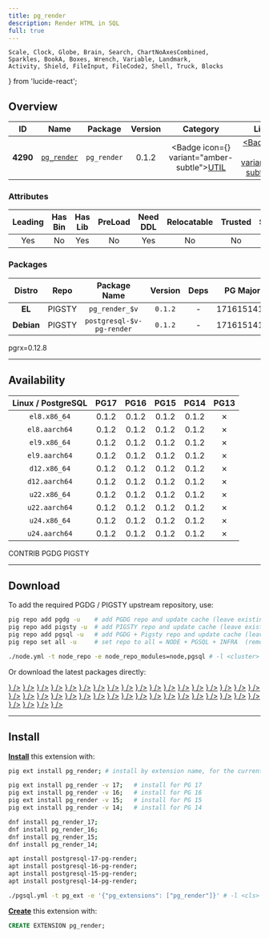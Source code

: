 ```yaml
---
title: pg_render
description: Render HTML in SQL
full: true
---
```


    Scale, Clock, Globe, Brain, Search, ChartNoAxesCombined,
    Sparkles, BookA, Boxes, Wrench, Variable, Landmark,
    Activity, Shield, FileInput, FileCode2, Shell, Truck, Blocks
} from 'lucide-react';

## Overview

| <TooltipIconButton tooltip="Extension unique identifier" side="top">ID</TooltipIconButton> | <TooltipIconButton tooltip="Extension name" side="top">Name</TooltipIconButton> | <TooltipIconButton tooltip="Package name for installation" side="top">Package</TooltipIconButton> | <TooltipIconButton tooltip="Latest available extension version" side="top">Version</TooltipIconButton> | <TooltipIconButton tooltip="Extension category" side="top">Category</TooltipIconButton> | <TooltipIconButton tooltip="Open source license" side="top">License</TooltipIconButton> | <TooltipIconButton tooltip="Programming language" side="top">Lang</TooltipIconButton> |
|:--------:|:--------:|:----------:|:--------------:|:---------------------------------------:|:------------------------------------------------------:|:----:|
| **4290** | [`pg_render`](https://github.com/mkaski/pg_render) | `pg_render` | 0.1.2 | <Badge icon={<Wrench />} variant="amber-subtle"><a href="/ext/util" className="no-underline">UTIL</a></Badge> | <a href="/ext/list/license#mit" className="no-underline"><Badge icon={<Scale />} variant="blue-subtle">MIT</Badge></a> | <a href="/ext/list/lang#rust"><Badge icon={<FileCode2 />} variant="amber-subtle">Rust</Badge></a> |

### Attributes

| <TooltipIconButton tooltip="The Primary Leading extension in the Package" side="top">Leading</TooltipIconButton> | <TooltipIconButton tooltip="Contains binary utils" side="top">Has Bin</TooltipIconButton> | <TooltipIconButton tooltip="Contains .so shared library files" side="top">Has Lib</TooltipIconButton> | <TooltipIconButton tooltip="Requires preloading via shared_preload_libraries" side="top">PreLoad</TooltipIconButton> | <TooltipIconButton tooltip="Requires CREATE EXTENSION DDL command" side="top">Need DDL</TooltipIconButton> | <TooltipIconButton tooltip="Can be installed in any schema" side="top">Relocatable</TooltipIconButton> | <TooltipIconButton tooltip="Can be created by non-superuser" side="top">Trusted</TooltipIconButton> | <TooltipIconButton tooltip="Schemas used by this extension" side="top">Schemas</TooltipIconButton> |
|:-------:|:-------:|:-------:|:-------:|:--------:|:-----------:|:-------:|:-------:|
| Yes | No | Yes | No | Yes | No | No | - |

### Packages

| <TooltipIconButton tooltip="Linux distribution family, EL or Debian" side="top">Distro</TooltipIconButton> | <TooltipIconButton tooltip="Package repository" side="top">Repo</TooltipIconButton> | <TooltipIconButton tooltip="The RPM/DEB Package Name Pattern (replace $v with real pg major)" side="top">Package Name</TooltipIconButton> | <TooltipIconButton tooltip="Latest package version" side="top">Version</TooltipIconButton> | <TooltipIconButton tooltip="RPM/DEB Package dependencies" side="top">Deps</TooltipIconButton> | <TooltipIconButton tooltip="Available in these PostgreSQL Major Versions" side="top">PG Major</TooltipIconButton> |
|:----------:|:--------:|:------------------------:|:-----------:|:------------:|:------------------:|
|   **EL**   | <Badge variant="amber-subtle"><span className="font-bold">PIGSTY</span></Badge> | `pg_render_$v` | `0.1.2` | - | <Badge variant="green-subtle">17</Badge><Badge variant="green-subtle">16</Badge><Badge variant="green-subtle">15</Badge><Badge variant="green-subtle">14</Badge><Badge variant="red-subtle">13</Badge> |
| **Debian** | <Badge variant="amber-subtle"><span className="font-bold">PIGSTY</span></Badge> | `postgresql-$v-pg-render` | `0.1.2` | - | <Badge variant="green-subtle">17</Badge><Badge variant="green-subtle">16</Badge><Badge variant="green-subtle">15</Badge><Badge variant="green-subtle">14</Badge><Badge variant="red-subtle">13</Badge> |


<Callout title="Comments" type="info">
    pgrx=0.12.8
</Callout>


------

## Availability

| <TooltipIconButton tooltip="Linux Distro Arch / PostgreSQL Major Version" side="top">Linux / PostgreSQL </TooltipIconButton> | **PG17** | **PG16** | **PG15** | **PG14** | <span className="text-red-500">**PG13**</span> |
|:-----:|:-----:|:-----:|:-----:|:-----:|:-----:|
| `el8.x86_64` | <Badge variant="amber-subtle">0.1.2</Badge> | <Badge variant="amber-subtle">0.1.2</Badge> | <Badge variant="amber-subtle">0.1.2</Badge> | <Badge variant="amber-subtle">0.1.2</Badge> | <Badge variant="red-subtle">✗</Badge> |
| `el8.aarch64` | <Badge variant="amber-subtle">0.1.2</Badge> | <Badge variant="amber-subtle">0.1.2</Badge> | <Badge variant="amber-subtle">0.1.2</Badge> | <Badge variant="amber-subtle">0.1.2</Badge> | <Badge variant="red-subtle">✗</Badge> |
| `el9.x86_64` | <Badge variant="amber-subtle">0.1.2</Badge> | <Badge variant="amber-subtle">0.1.2</Badge> | <Badge variant="amber-subtle">0.1.2</Badge> | <Badge variant="amber-subtle">0.1.2</Badge> | <Badge variant="red-subtle">✗</Badge> |
| `el9.aarch64` | <Badge variant="amber-subtle">0.1.2</Badge> | <Badge variant="amber-subtle">0.1.2</Badge> | <Badge variant="amber-subtle">0.1.2</Badge> | <Badge variant="amber-subtle">0.1.2</Badge> | <Badge variant="red-subtle">✗</Badge> |
| `d12.x86_64` | <Badge variant="amber-subtle">0.1.2</Badge> | <Badge variant="amber-subtle">0.1.2</Badge> | <Badge variant="amber-subtle">0.1.2</Badge> | <Badge variant="amber-subtle">0.1.2</Badge> | <Badge variant="red-subtle">✗</Badge> |
| `d12.aarch64` | <Badge variant="amber-subtle">0.1.2</Badge> | <Badge variant="amber-subtle">0.1.2</Badge> | <Badge variant="amber-subtle">0.1.2</Badge> | <Badge variant="amber-subtle">0.1.2</Badge> | <Badge variant="red-subtle">✗</Badge> |
| `u22.x86_64` | <Badge variant="amber-subtle">0.1.2</Badge> | <Badge variant="amber-subtle">0.1.2</Badge> | <Badge variant="amber-subtle">0.1.2</Badge> | <Badge variant="amber-subtle">0.1.2</Badge> | <Badge variant="red-subtle">✗</Badge> |
| `u22.aarch64` | <Badge variant="amber-subtle">0.1.2</Badge> | <Badge variant="amber-subtle">0.1.2</Badge> | <Badge variant="amber-subtle">0.1.2</Badge> | <Badge variant="amber-subtle">0.1.2</Badge> | <Badge variant="red-subtle">✗</Badge> |
| `u24.x86_64` | <Badge variant="amber-subtle">0.1.2</Badge> | <Badge variant="amber-subtle">0.1.2</Badge> | <Badge variant="amber-subtle">0.1.2</Badge> | <Badge variant="amber-subtle">0.1.2</Badge> | <Badge variant="red-subtle">✗</Badge> |
| `u24.aarch64` | <Badge variant="amber-subtle">0.1.2</Badge> | <Badge variant="amber-subtle">0.1.2</Badge> | <Badge variant="amber-subtle">0.1.2</Badge> | <Badge variant="amber-subtle">0.1.2</Badge> | <Badge variant="red-subtle">✗</Badge> |

<Badge variant="green-subtle"><span className="font-black">CONTRIB</span></Badge> <Badge variant="blue-subtle"><span className="font-black">PGDG</span></Badge> <Badge variant="amber-subtle"><span className="font-black">PIGSTY</span></Badge>

------

## Download

To add the required PGDG / PIGSTY upstream repository, use:

```bash tab="pig"
pig repo add pgdg -u    # add PGDG repo and update cache (leave existing repos)
pig repo add pigsty -u  # add PIGSTY repo and update cache (leave existing repos)
pig repo add pgsql -u   # add PGDG + Pigsty repo and update cache (leave existing repos)
pig repo set all -u     # set repo to all = NODE + PGSQL + INFRA  (remove existing repos)
```
```bash tab="pigsty"
./node.yml -t node_repo -e node_repo_modules=node,pgsql # -l <cluster>
```

Or download the latest packages directly:

<Files>
    <Folder name="el8.x86_64">
        <a href="https://repo.pigsty.io/yum/pgsql/el8.x86_64/pg_render_17-0.1.2-1PIGSTY.el8.x86_64.rpm"><File name="pg_render_17-0.1.2-1PIGSTY.el8.x86_64.rpm" icon={<Package className="text-emerald-500" />} /></a>
        <a href="https://repo.pigsty.io/yum/pgsql/el8.x86_64/pg_render_16-0.1.2-1PIGSTY.el8.x86_64.rpm"><File name="pg_render_16-0.1.2-1PIGSTY.el8.x86_64.rpm" icon={<Package className="text-emerald-500" />} /></a>
        <a href="https://repo.pigsty.io/yum/pgsql/el8.x86_64/pg_render_15-0.1.2-1PIGSTY.el8.x86_64.rpm"><File name="pg_render_15-0.1.2-1PIGSTY.el8.x86_64.rpm" icon={<Package className="text-emerald-500" />} /></a>
        <a href="https://repo.pigsty.io/yum/pgsql/el8.x86_64/pg_render_14-0.1.2-1PIGSTY.el8.x86_64.rpm"><File name="pg_render_14-0.1.2-1PIGSTY.el8.x86_64.rpm" icon={<Package className="text-emerald-500" />} /></a>
    </Folder>
    <Folder name="el8.aarch64">
        <a href="https://repo.pigsty.io/yum/pgsql/el8.aarch64/pg_render_17-0.1.2-1PIGSTY.el8.aarch64.rpm"><File name="pg_render_17-0.1.2-1PIGSTY.el8.aarch64.rpm" icon={<Package className="text-orange-500" />} /></a>
        <a href="https://repo.pigsty.io/yum/pgsql/el8.aarch64/pg_render_16-0.1.2-1PIGSTY.el8.aarch64.rpm"><File name="pg_render_16-0.1.2-1PIGSTY.el8.aarch64.rpm" icon={<Package className="text-orange-500" />} /></a>
        <a href="https://repo.pigsty.io/yum/pgsql/el8.aarch64/pg_render_15-0.1.2-1PIGSTY.el8.aarch64.rpm"><File name="pg_render_15-0.1.2-1PIGSTY.el8.aarch64.rpm" icon={<Package className="text-orange-500" />} /></a>
        <a href="https://repo.pigsty.io/yum/pgsql/el8.aarch64/pg_render_14-0.1.2-1PIGSTY.el8.aarch64.rpm"><File name="pg_render_14-0.1.2-1PIGSTY.el8.aarch64.rpm" icon={<Package className="text-orange-500" />} /></a>
    </Folder>
    <Folder name="el9.x86_64">
        <a href="https://repo.pigsty.io/yum/pgsql/el9.x86_64/pg_render_17-0.1.2-1PIGSTY.el9.x86_64.rpm"><File name="pg_render_17-0.1.2-1PIGSTY.el9.x86_64.rpm" icon={<Package className="text-emerald-500" />} /></a>
        <a href="https://repo.pigsty.io/yum/pgsql/el9.x86_64/pg_render_16-0.1.2-1PIGSTY.el9.x86_64.rpm"><File name="pg_render_16-0.1.2-1PIGSTY.el9.x86_64.rpm" icon={<Package className="text-emerald-500" />} /></a>
        <a href="https://repo.pigsty.io/yum/pgsql/el9.x86_64/pg_render_15-0.1.2-1PIGSTY.el9.x86_64.rpm"><File name="pg_render_15-0.1.2-1PIGSTY.el9.x86_64.rpm" icon={<Package className="text-emerald-500" />} /></a>
        <a href="https://repo.pigsty.io/yum/pgsql/el9.x86_64/pg_render_14-0.1.2-1PIGSTY.el9.x86_64.rpm"><File name="pg_render_14-0.1.2-1PIGSTY.el9.x86_64.rpm" icon={<Package className="text-emerald-500" />} /></a>
    </Folder>
    <Folder name="el9.aarch64">
        <a href="https://repo.pigsty.io/yum/pgsql/el9.aarch64/pg_render_17-0.1.2-1PIGSTY.el9.aarch64.rpm"><File name="pg_render_17-0.1.2-1PIGSTY.el9.aarch64.rpm" icon={<Package className="text-orange-500" />} /></a>
        <a href="https://repo.pigsty.io/yum/pgsql/el9.aarch64/pg_render_16-0.1.2-1PIGSTY.el9.aarch64.rpm"><File name="pg_render_16-0.1.2-1PIGSTY.el9.aarch64.rpm" icon={<Package className="text-orange-500" />} /></a>
        <a href="https://repo.pigsty.io/yum/pgsql/el9.aarch64/pg_render_15-0.1.2-1PIGSTY.el9.aarch64.rpm"><File name="pg_render_15-0.1.2-1PIGSTY.el9.aarch64.rpm" icon={<Package className="text-orange-500" />} /></a>
        <a href="https://repo.pigsty.io/yum/pgsql/el9.aarch64/pg_render_14-0.1.2-1PIGSTY.el9.aarch64.rpm"><File name="pg_render_14-0.1.2-1PIGSTY.el9.aarch64.rpm" icon={<Package className="text-orange-500" />} /></a>
    </Folder>
    <Folder name="d12.x86_64">
        <a href="https://repo.pigsty.io/apt/pgsql/bookworm/pool/main/p/pg-render/postgresql-17-pg-render_0.1.2-1PIGSTY~bookworm_amd64.deb"><File name="postgresql-17-pg-render_0.1.2-1PIGSTY~bookworm_amd64.deb" icon={<Box className="text-emerald-500" />} /></a>
        <a href="https://repo.pigsty.io/apt/pgsql/bookworm/pool/main/p/pg-render/postgresql-16-pg-render_0.1.2-1PIGSTY~bookworm_amd64.deb"><File name="postgresql-16-pg-render_0.1.2-1PIGSTY~bookworm_amd64.deb" icon={<Box className="text-emerald-500" />} /></a>
        <a href="https://repo.pigsty.io/apt/pgsql/bookworm/pool/main/p/pg-render/postgresql-15-pg-render_0.1.2-1PIGSTY~bookworm_amd64.deb"><File name="postgresql-15-pg-render_0.1.2-1PIGSTY~bookworm_amd64.deb" icon={<Box className="text-emerald-500" />} /></a>
        <a href="https://repo.pigsty.io/apt/pgsql/bookworm/pool/main/p/pg-render/postgresql-14-pg-render_0.1.2-1PIGSTY~bookworm_amd64.deb"><File name="postgresql-14-pg-render_0.1.2-1PIGSTY~bookworm_amd64.deb" icon={<Box className="text-emerald-500" />} /></a>
    </Folder>
    <Folder name="d12.aarch64">
        <a href="https://repo.pigsty.io/apt/pgsql/bookworm/pool/main/p/pg-render/postgresql-17-pg-render_0.1.2-1PIGSTY~bookworm_arm64.deb"><File name="postgresql-17-pg-render_0.1.2-1PIGSTY~bookworm_arm64.deb" icon={<Box className="text-orange-500" />} /></a>
        <a href="https://repo.pigsty.io/apt/pgsql/bookworm/pool/main/p/pg-render/postgresql-16-pg-render_0.1.2-1PIGSTY~bookworm_arm64.deb"><File name="postgresql-16-pg-render_0.1.2-1PIGSTY~bookworm_arm64.deb" icon={<Box className="text-orange-500" />} /></a>
        <a href="https://repo.pigsty.io/apt/pgsql/bookworm/pool/main/p/pg-render/postgresql-15-pg-render_0.1.2-1PIGSTY~bookworm_arm64.deb"><File name="postgresql-15-pg-render_0.1.2-1PIGSTY~bookworm_arm64.deb" icon={<Box className="text-orange-500" />} /></a>
        <a href="https://repo.pigsty.io/apt/pgsql/bookworm/pool/main/p/pg-render/postgresql-14-pg-render_0.1.2-1PIGSTY~bookworm_arm64.deb"><File name="postgresql-14-pg-render_0.1.2-1PIGSTY~bookworm_arm64.deb" icon={<Box className="text-orange-500" />} /></a>
    </Folder>
    <Folder name="u22.x86_64">
        <a href="https://repo.pigsty.io/apt/pgsql/jammy/pool/main/p/pg-render/postgresql-17-pg-render_0.1.2-1PIGSTY~jammy_amd64.deb"><File name="postgresql-17-pg-render_0.1.2-1PIGSTY~jammy_amd64.deb" icon={<Box className="text-emerald-500" />} /></a>
        <a href="https://repo.pigsty.io/apt/pgsql/jammy/pool/main/p/pg-render/postgresql-16-pg-render_0.1.2-1PIGSTY~jammy_amd64.deb"><File name="postgresql-16-pg-render_0.1.2-1PIGSTY~jammy_amd64.deb" icon={<Box className="text-emerald-500" />} /></a>
        <a href="https://repo.pigsty.io/apt/pgsql/jammy/pool/main/p/pg-render/postgresql-15-pg-render_0.1.2-1PIGSTY~jammy_amd64.deb"><File name="postgresql-15-pg-render_0.1.2-1PIGSTY~jammy_amd64.deb" icon={<Box className="text-emerald-500" />} /></a>
        <a href="https://repo.pigsty.io/apt/pgsql/jammy/pool/main/p/pg-render/postgresql-14-pg-render_0.1.2-1PIGSTY~jammy_amd64.deb"><File name="postgresql-14-pg-render_0.1.2-1PIGSTY~jammy_amd64.deb" icon={<Box className="text-emerald-500" />} /></a>
    </Folder>
    <Folder name="u22.aarch64">
        <a href="https://repo.pigsty.io/apt/pgsql/jammy/pool/main/p/pg-render/postgresql-17-pg-render_0.1.2-1PIGSTY~jammy_arm64.deb"><File name="postgresql-17-pg-render_0.1.2-1PIGSTY~jammy_arm64.deb" icon={<Box className="text-orange-500" />} /></a>
        <a href="https://repo.pigsty.io/apt/pgsql/jammy/pool/main/p/pg-render/postgresql-16-pg-render_0.1.2-1PIGSTY~jammy_arm64.deb"><File name="postgresql-16-pg-render_0.1.2-1PIGSTY~jammy_arm64.deb" icon={<Box className="text-orange-500" />} /></a>
        <a href="https://repo.pigsty.io/apt/pgsql/jammy/pool/main/p/pg-render/postgresql-15-pg-render_0.1.2-1PIGSTY~jammy_arm64.deb"><File name="postgresql-15-pg-render_0.1.2-1PIGSTY~jammy_arm64.deb" icon={<Box className="text-orange-500" />} /></a>
        <a href="https://repo.pigsty.io/apt/pgsql/jammy/pool/main/p/pg-render/postgresql-14-pg-render_0.1.2-1PIGSTY~jammy_arm64.deb"><File name="postgresql-14-pg-render_0.1.2-1PIGSTY~jammy_arm64.deb" icon={<Box className="text-orange-500" />} /></a>
    </Folder>
    <Folder name="u24.x86_64">
        <a href="https://repo.pigsty.io/apt/pgsql/noble/pool/main/p/pg-render/postgresql-17-pg-render_0.1.2-1PIGSTY~noble_amd64.deb"><File name="postgresql-17-pg-render_0.1.2-1PIGSTY~noble_amd64.deb" icon={<Box className="text-emerald-500" />} /></a>
        <a href="https://repo.pigsty.io/apt/pgsql/noble/pool/main/p/pg-render/postgresql-16-pg-render_0.1.2-1PIGSTY~noble_amd64.deb"><File name="postgresql-16-pg-render_0.1.2-1PIGSTY~noble_amd64.deb" icon={<Box className="text-emerald-500" />} /></a>
        <a href="https://repo.pigsty.io/apt/pgsql/noble/pool/main/p/pg-render/postgresql-15-pg-render_0.1.2-1PIGSTY~noble_amd64.deb"><File name="postgresql-15-pg-render_0.1.2-1PIGSTY~noble_amd64.deb" icon={<Box className="text-emerald-500" />} /></a>
        <a href="https://repo.pigsty.io/apt/pgsql/noble/pool/main/p/pg-render/postgresql-14-pg-render_0.1.2-1PIGSTY~noble_amd64.deb"><File name="postgresql-14-pg-render_0.1.2-1PIGSTY~noble_amd64.deb" icon={<Box className="text-emerald-500" />} /></a>
    </Folder>
    <Folder name="u24.aarch64">
        <a href="https://repo.pigsty.io/apt/pgsql/noble/pool/main/p/pg-render/postgresql-17-pg-render_0.1.2-1PIGSTY~noble_arm64.deb"><File name="postgresql-17-pg-render_0.1.2-1PIGSTY~noble_arm64.deb" icon={<Box className="text-orange-500" />} /></a>
        <a href="https://repo.pigsty.io/apt/pgsql/noble/pool/main/p/pg-render/postgresql-16-pg-render_0.1.2-1PIGSTY~noble_arm64.deb"><File name="postgresql-16-pg-render_0.1.2-1PIGSTY~noble_arm64.deb" icon={<Box className="text-orange-500" />} /></a>
        <a href="https://repo.pigsty.io/apt/pgsql/noble/pool/main/p/pg-render/postgresql-15-pg-render_0.1.2-1PIGSTY~noble_arm64.deb"><File name="postgresql-15-pg-render_0.1.2-1PIGSTY~noble_arm64.deb" icon={<Box className="text-orange-500" />} /></a>
        <a href="https://repo.pigsty.io/apt/pgsql/noble/pool/main/p/pg-render/postgresql-14-pg-render_0.1.2-1PIGSTY~noble_arm64.deb"><File name="postgresql-14-pg-render_0.1.2-1PIGSTY~noble_arm64.deb" icon={<Box className="text-orange-500" />} /></a>
    </Folder>
</Files>

------

## Install

[**Install**](/docs/pgsql/extension/install) this extension with:

```bash tab="pig"
pig ext install pg_render; # install by extension name, for the current active PG version

pig ext install pg_render -v 17;   # install for PG 17
pig ext install pg_render -v 16;   # install for PG 16
pig ext install pg_render -v 15;   # install for PG 15
pig ext install pg_render -v 14;   # install for PG 14
```
```bash tab="yum" 
dnf install pg_render_17;
dnf install pg_render_16;
dnf install pg_render_15;
dnf install pg_render_14;
```
```bash tab="apt" 
apt install postgresql-17-pg-render;
apt install postgresql-16-pg-render;
apt install postgresql-15-pg-render;
apt install postgresql-14-pg-render;
```
```bash tab="ansible"
./pgsql.yml -t pg_ext -e '{"pg_extensions": ["pg_render"]}' # -l <cls>
```

[**Create**](/docs/pgsql/extension/create) this extension with:

```sql
CREATE EXTENSION pg_render;
```


